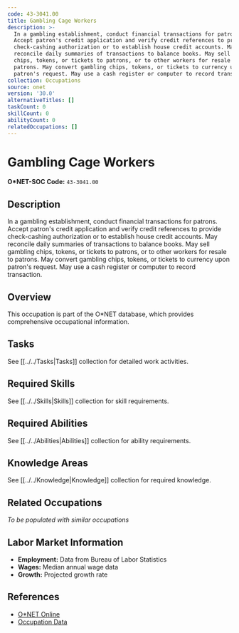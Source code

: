 ```yaml
---
code: 43-3041.00
title: Gambling Cage Workers
description: >-
  In a gambling establishment, conduct financial transactions for patrons.
  Accept patron's credit application and verify credit references to provide
  check-cashing authorization or to establish house credit accounts. May
  reconcile daily summaries of transactions to balance books. May sell gambling
  chips, tokens, or tickets to patrons, or to other workers for resale to
  patrons. May convert gambling chips, tokens, or tickets to currency upon
  patron's request. May use a cash register or computer to record transaction.
collection: Occupations
source: onet
version: '30.0'
alternativeTitles: []
taskCount: 0
skillCount: 0
abilityCount: 0
relatedOccupations: []
---
```

# Gambling Cage Workers

**O*NET-SOC Code:** `43-3041.00`

## Description

In a gambling establishment, conduct financial transactions for patrons. Accept patron's credit application and verify credit references to provide check-cashing authorization or to establish house credit accounts. May reconcile daily summaries of transactions to balance books. May sell gambling chips, tokens, or tickets to patrons, or to other workers for resale to patrons. May convert gambling chips, tokens, or tickets to currency upon patron's request. May use a cash register or computer to record transaction.

## Overview

This occupation is part of the O*NET database, which provides comprehensive occupational information.

## Tasks

See [[../../Tasks|Tasks]] collection for detailed work activities.

## Required Skills

See [[../../Skills|Skills]] collection for skill requirements.

## Required Abilities

See [[../../Abilities|Abilities]] collection for ability requirements.

## Knowledge Areas

See [[../../Knowledge|Knowledge]] collection for required knowledge.

## Related Occupations

*To be populated with similar occupations*

## Labor Market Information

- **Employment:** Data from Bureau of Labor Statistics
- **Wages:** Median annual wage data
- **Growth:** Projected growth rate

## References

- [O*NET Online](https://www.onetonline.org/link/summary/43-3041.00)
- [Occupation Data](https://www.onetcenter.org/)

